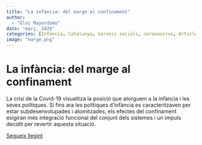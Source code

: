 ```yaml
---
title: "La infància: del marge al confinament"
author: 
  - "Eloi Mayordomo"
date: "març, 2020"
categories: [Infància, Catalunya, Serveis socials, coronavirus, Article]
image: "marge.png"
---
```


# La infància: del marge al confinament

La crisi de la Covid-19 visualitza la posició que atorguem a la infància i les seves polítiques. Si fins ara les polítiques d’infància es caracteritzaven per estar subdesenvolupades i atomitzades, els efectes del confinament exigiran més integració funcional del conjunt dels sistemes i un impuls decidit per revertir aquesta situació. 

[Segueix llegint](https://ajuntament.barcelona.cat/dretssocials/sites/default/files/revista/05_op_mayordomo_bcn26.pdf)
